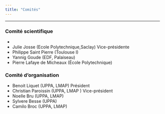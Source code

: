 ```yaml
---
title: "Comités"
---
```


***

### **Comité scientifique**

-    
-    Julie Josse (Ecole Polytechnique,Saclay) Vice-présidente
-    Philippe Saint Pierre (Toulouse I)
-    Yannig Goude (EDF, Palaiseau)
-    Pierre Lafaye de Micheaux (École Polytechnique)


### **Comité d'organisation**

-    Benoit Liquet (UPPA, LMAP) Président
-    Christian Paroissin (UPPA, LMAP ) Vice-président
-    Noelle Bru (UPPA, LMAP)
-    Sylvere Besse (UPPA)
-    Camilo Broc (UPPA, LMAP)
